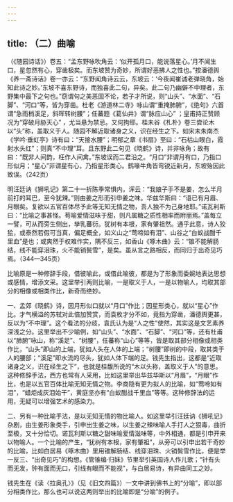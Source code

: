 ```yaml
---
---
---
```

title: （二）曲喻
---




（《随园诗话》）卷五：“孟东野咏吹角云：‘似开孤月口，能说落星心。’月不闻生口，星忽然有心，穿凿极矣。而东坡赞为奇妙，所谓好恶拂人之性也。”按潘德舆《养一斋诗话》卷一亦云：“东野闻角诗云云，东坡云：‘今夜闻崔诚老弹晓角，始知此诗之妙。’东坡不喜东野诗，而独喜此二句，异矣。此二句乃幽僻不中理者，东野集中最下之句也。”窃谓句之美恶固不论，若子才所说，则“山头”、“水面”、“石脚”、“河口”等，皆为穿凿。杜老《游道林二寺》咏山谓“重掩肺腑”，《绝句》六首谓“急雨梢溪足，斜晖转树腰”；任蕃题《葛仙井》谓“脉应山心” ；皇甫持正赞顾况为“穿破月胁天心” ，尤当悬为禁忌。又何拘耶。桂未谷《札朴》卷三尝论木以“头”称，盖取义于人。随园不解近取诸身之义，识在经生之下。如宋末朱南杰《学吟·垂虹亭》诗有曰：“天接水腰”；明郁之章《书扇》至曰：“石枯山眼白，霞射水头红”；则真“不中理”耳。且东野此二句见《晓鹤》诗，并非咏角；故有曰：“既非人间韵，枉作人间禽。”东坡误而二君沿之。“月口”非谓月有口，乃指口形似月；“星心”非谓星有心，乃指星形类心。鹤喙牛角皆弯锐近新月，东坡殆因此致误。（242页）

明汪廷讷《狮吼记》第二十一折陈季常惧内，诨云：“我娘子手不是姜，怎么半月前打的耳巴，至今犹辣。”则由姜之形而引申姜之味。华兹华斯曰：“语已有月眉、月眼矣。复欲以五官百体尽予此等无知无情之物，吾人独不为己身地耶。”诺瓦利斯曰：“比喻之事甚怪。苟喻爱情滋味于甜，则凡属糖之质性相率而附丽焉。”盖每立一譬，可从而旁生侧出，孳乳蕃衍。犹树有本根，家有肇祖然。通乎此意，诗人狡狯，或泰然若假可当真，偏足概全，如义山之“莺啼如有泪”、山谷之“白蚁战酣千里血”是也；或爽然于权难作实，隅不反三，如香山《啄木曲》云：“锥不能解肠结，线不能穿泪珠，火不能销鬓雪”，是矣。虽从言之路相反，而同归于出奇见巧焉。（344—345页）

比喻原是一种修辞手段，借彼喻此，或借此喻彼，都是为了形象而委婉地表达思想或感情，增添文采。这里举引两则比喻，一是取义于人，一是以物喻人，均取其部分的相像或相类作比，新奇而绝妙。

一、孟郊《晓鹤》诗，因月形似口就以“月口”作比；因星形类心，就以“星心”作比。才气横溢的苏轼对此倍加赞赏，而袁枚才分不如，竟指为穿凿，潘德舆更甚，反以为“不中理”。这个看法的分歧，袁氏认为是“人之性”使然，其实这是文艺素养深浅之分。这里举出不少喻例，如“山头”、“水面”、“石脚”、“河口”等，还有杜甫以“肺腑”咏山，称“溪足”、“树腰”，任蕃称“山心”等等，皆是取其部分相像或相类作比，“山头”即山的上端，犹如人头在人体的上端；“树腰”即树的中段，取其类于人的腰部；“溪足”即水流的尽头，犹如人体下端的足。钱先生指出，这都是“近取诸身之义，识在经生之下”，也就是桂馥所说的“木以头称，盖取义于人”的意思。这种修辞手法，西方也常有人采用，比如这里举出华兹华斯以“月眉”，“月眼”作比，也是以五官百体比喻无知无情之物。李商隐有更为拟人的比喻，如“莺啼如有泪”，“蜡炬成灰泪始干”，黄庭坚亦有“白蚁酣战千里血”等等。这种修辞法的运用，无疑可以增强艺术的感染力。

二、另有一种比喻手法，是以无知无情的物比喻人。如这里举引汪廷讷《狮吼记》杂剧，由生姜形象类手，引申出生姜之味，以生姜之辣味喻人手打人之狠毒，曲折至极，又十分恰切。诺瓦利斯以糖之甜味喻爱情滋味等，中外相通，都是引申开来以物喻人。一个比喻的产生，“犹树有本根，家有肇祖”，从旁可以引申出若干奇妙的比喻，比如白居易《啄木曲》里用锥解肠结、线穿泪珠、火销鬓雪作比，便是举一反三、“出奇见巧”的构想。《管锥编·归妹》节里举引英国诗人作儿歌；“针有头而无发，钟有面而无口，引线有眼而不能视”，与白居易诗，有异曲同工之妙。

钱先生在《读〈拉奥孔〉》（见《旧文四篇》）一文中讲到佛书上的“分喻”，即以部分相类作比，那么也可以说这两则举出的比喻即是“分喻”的例子。